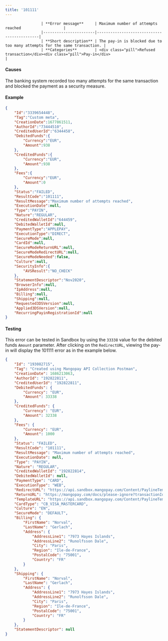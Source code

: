 ---
title: '101111'  
---


                    | **Error message**     | Maximum number of attempts reached                   |
                    |-----------------------|--------------------------------------------|
                    | **Short description** | The pay-in is blocked due to too many attempts for the same transaction. |
                    | **Categories**        | <div class="pill">Refused transaction</div><div class="pill">Pay-in</div>                         |
                  

#### Causes  

The banking system recorded too many attempts for the same transaction and blocked the payment as a security measure.  

#### Example  
```json API Response
{
    "Id":"3339654448",
    "Tag":"Custom meta",
    "CreationDate":1677861511,
    "AuthorId":"73444510",
    "CreditedUserId":"6344458",
    "DebitedFunds":{
        "Currency":"EUR",
        "Amount":938
    },
    "CreditedFunds":{
        "Currency":"EUR",
        "Amount":938
    },
    "Fees":{
        "Currency":"EUR",
        "Amount":0
    },
    "Status":"FAILED",
    "ResultCode":"101111",
    "ResultMessage":"Maximum number of attempts reached",
    "ExecutionDate":null,
    "Type":"PAYIN",
    "Nature":"REGULAR",
    "CreditedWalletId":"644459",
    "DebitedWalletId":null,
    "PaymentType":"APPLEPAY",
    "ExecutionType":"DIRECT",
    "SecureMode":null,
    "CardId":null,
    "SecureModeReturnURL":null,
    "SecureModeRedirectURL":null,
    "SecureModeNeeded":false,
    "Culture":null,
    "SecurityInfo":{
        "AVSResult":"NO_CHECK"
    },
    "StatementDescriptor":"Nov2020",
    "BrowserInfo":null,
    "IpAddress":null,
    "Billing":null,
    "Shipping":null,
    "Requested3DSVersion":null,
    "Applied3DSVersion":null,
    "RecurringPayinRegistrationId":null
}
```  

#### Testing  

This error can be tested in Sandbox by using the `33338` value for the debited funds `Amount` parameter. After clicking on the `RedirectURL`, viewing the pay-in will display the 101111 error as in the example below.  
```json API response
{
    "Id": "193082715",
    "Tag": "Created using Mangopay API Collection Postman",
    "CreationDate": 1686213063,
    "AuthorId": "192822811",
    "CreditedUserId": "192822811",
    "DebitedFunds": {
        "Currency": "EUR",
        "Amount": 33338
    },
    "CreditedFunds": {
        "Currency": "EUR",
        "Amount": 32338
    },
    "Fees": {
        "Currency": "EUR",
        "Amount": 1000
    },
    "Status": "FAILED",
    "ResultCode": "101111",
    "ResultMessage": "Maximum number of attempts reached",
    "ExecutionDate": null,
    "Type": "PAYIN",
    "Nature": "REGULAR",
    "CreditedWalletId": "192822814",
    "DebitedWalletId": null,
    "PaymentType": "CARD",
    "ExecutionType": "WEB",
    "RedirectURL": "https://api.sandbox.mangopay.com/Content/PaylineTemplateWidget?rp=92f66d3e6b664d4b9317dd7496d9400b&transactionId=193082715&token=1JaMVN6kk72nuUtWE3051686213063218",
    "ReturnURL": "https://mangopay.com/docs/please-ignore?transactionId=193082715",
    "TemplateURL": "https://api.sandbox.mangopay.com/Content/PaylineTemplateWidget?rp=92f66d3e6b664d4b9317dd7496d9400b&transactionId=193082715",
    "CardType": "CB_VISA_MASTERCARD",
    "Culture": "EN",
    "SecureMode": "DEFAULT",
    "Billing": {
        "FirstName": "Norval",
        "LastName": "Gerlach",
        "Address": {
            "AddressLine1": "7973 Hayes Islands",
            "AddressLine2": "Runolfsson Dale",
            "City": "Paris",
            "Region": "Ile-de-France",
            "PostalCode": "75001",
            "Country": "FR"
        }
    },
    "Shipping": {
        "FirstName": "Norval",
        "LastName": "Gerlach",
        "Address": {
            "AddressLine1": "7973 Hayes Islands",
            "AddressLine2": "Runolfsson Dale",
            "City": "Paris",
            "Region": "Ile-de-France",
            "PostalCode": "75001",
            "Country": "FR"
        }
    },
    "StatementDescriptor": null
}
```
